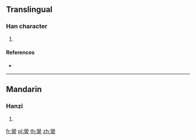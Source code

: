 {{character info/new}}
==Translingual==

===Han character===
{{Han char|rn=145|rad=衣|as=10|sn=16|four=99732|canj=FFBYV}}

# {{defn|Han|sort=衣10}}

====References====
* {{Han ref|kx=1122.290|dkj=34510|dj=1590.200|hdz=53106.090|uh=892E|ud=35118|bh=EB74|bd=60276}}

----

==Mandarin==

===Hanzi===
{{cmn-hanzi|pin=[[yīng]] ([[ying1]])|wg=ying<sup>1</sup>}}

# {{defn|lang=cmn|sort=衣10}}

[[fr:褮]]
[[pl:褮]]
[[th:褮]]
[[zh:褮]]